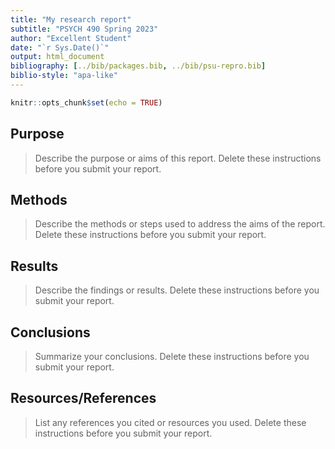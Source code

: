 ```yaml
---
title: "My research report"
subtitle: "PSYCH 490 Spring 2023"
author: "Excellent Student"
date: "`r Sys.Date()`"
output: html_document
bibliography: [../bib/packages.bib, ../bib/psu-repro.bib]
biblio-style: "apa-like"
---
```


```r
knitr::opts_chunk$set(echo = TRUE)
```

## Purpose

> Describe the purpose or aims of this report. Delete these instructions before you submit your report.

## Methods

> Describe the methods or steps used to address the aims of the report. Delete these instructions before you submit your report.

## Results

> Describe the findings or results. Delete these instructions before you submit your report.

## Conclusions

> Summarize your conclusions. Delete these instructions before you submit your report.

## Resources/References

> List any references you cited or resources you used. Delete these instructions before you submit your report.

